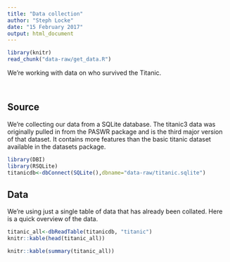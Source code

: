 ```yaml
---
title: "Data collection"
author: "Steph Locke"
date: "15 February 2017"
output: html_document
---
```


```r
library(knitr)
read_chunk("data-raw/get_data.R")
```

We're working with data on who survived the Titanic. 

```r
```

```r
```

## Source
We're collecting our data from a SQLite database. The titanic3 data was originally pulled in from the PASWR package and is the third major version of that dataset. It contains more features than the basic titanic dataset available in the datasets package.

```r
library(DBI)
library(RSQLite)
titanicdb<-dbConnect(SQLite(),dbname="data-raw/titanic.sqlite")
```

## Data
We're using just a single table of data that has already been collated. Here is a quick overview of the data.

```r
titanic_all<-dbReadTable(titanicdb, "titanic")
knitr::kable(head(titanic_all))
```

```r
knitr::kable(summary(titanic_all))
```
